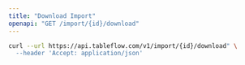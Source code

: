 ```yaml
---
title: "Download Import"
openapi: "GET /import/{id}/download"
---
```


<RequestExample>

```bash cURL
curl --url https://api.tableflow.com/v1/import/{id}/download" \
  --header 'Accept: application/json'
```

</RequestExample>
